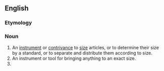 ==English==

===Etymology===
{{suffix|en|size|er}}

===Noun===
{{en-noun}}

# An [[instrument]] or [[contrivance]] to [[size]] articles, or to determine their size by a standard, or to separate and distribute them according to size.
# An instrument or tool for bringing anything to an exact size.
# {{alternative form of|sizar|lang=en}}